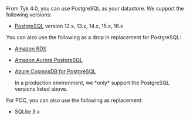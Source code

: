 ---
---

From Tyk 4.0, you can use PostgreSQL as your datastore. We support the following versions:

- [PostgreSQL](https://www.postgresql.org) version 12.x, 13.x, 14.x, 15.x, 16.x

You can also use the following as a drop in replacement for PostgreSQL:

- [Amazon RDS](https://aws.amazon.com/rds/)
- [Amazon Aurora PostgreSQL](https://docs.aws.amazon.com/AmazonRDS/latest/AuroraUserGuide/Aurora.AuroraPostgreSQL.html)
- [Azure CosmosDB for PostgreSQL](https://learn.microsoft.com/en-us/azure/cosmos-db/postgresql/introduction)



    <Note>
    In a production environment, we *only* support the PostgreSQL versions listed above.
    </Note>


For POC, you can also use the following as replacement:

- SQLite 3.x
